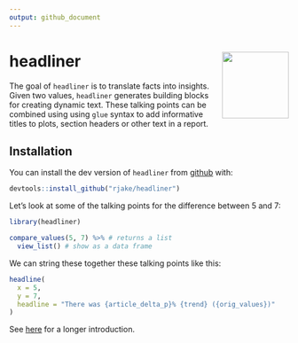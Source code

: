```yaml
---
output: github_document
---
```


<!-- README.md is generated from README.Rmd. Please edit that file -->
# headliner <img src="man/figures/logo.png" align="right" alt="" width="120" />

<!-- badges: start -->
<!-- badges: end -->
The goal of `headliner` is to translate facts into insights. Given two values, `headliner` generates building blocks for creating dynamic text. These talking points can be combined using using `glue` syntax to add informative titles to plots, section headers or other text in a report.

## Installation

You can install the dev version of `headliner` from [github](https://github.com/rjake/headliner) with:

``` r
devtools::install_github("rjake/headliner")
```

Let's look at some of the talking points for the difference between 5 and 7:
```r
library(headliner)

compare_values(5, 7) %>% # returns a list
  view_list() # show as a data frame
```

We can string these together these talking points like this:

```r
headline(
  x = 5, 
  y = 7, 
  headline = "There was {article_delta_p}% {trend} ({orig_values})"
)
```


See [here](https://rjake.github.io/headliner/articles/intro.html) for a longer introduction.

